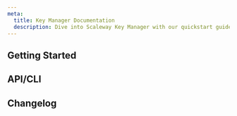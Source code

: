 ```yaml
---
meta:
  title: Key Manager Documentation
  description: Dive into Scaleway Key Manager with our quickstart guides, how-tos, and more.
---
```


<ProductHeader
   productName="Key Manager"
   productLogo="kms"
   description="Key Manager helps you create and manage encryption keys to securely store all your important data."
   url="/key-manager/quickstart/"
   label="Key Manager Quickstart"
/>

## Getting Started

<Grid>
    <SummaryCard
        title="Quickstart"
        icon="rocket"
        description="Learn how to create keys, in a few steps."
        label="View Quickstart"
        url="/key-manager/quickstart/"
    />
    <SummaryCard
        title="Concepts"
        icon="info"
        description="Core concepts that give you a better understanding of Key Manager."
        label="View Concepts"
        url="/key-manager/concepts/"
    />
    <SummaryCard
        title="How-Tos"
        icon="help-circle-outline"
        description="Learn how to use Key Manager via the Scaleway console."
        label="View How-Tos"
        url="/key-manager/how-to/"
    />
    <SummaryCard
        title="Additional Content"
        icon="book-open-outline"
        description="Check out in-depth information about Key Manager."
        label="View Additional Content"
        url="key-manager/reference-content/"
    />
</Grid>

## API/CLI

<Grid>
    <DefaultCard
        title="Create a data encryption key using the CLI and Go"
        url="/key-manager/api-cli/create-dek-api-cli/"
        label="Read more"
    />
    <DefaultCard
        title="Manage your keys with Tink"
        url="/key-manager/api-cli/manage-keys-with-tink/"
        label="Read more"
    />
    <DefaultCard
        title="Rotate keys using the Scaleway CLI and API"
        url="/key-manager/api-cli/rotate-keys-api-cli/"
        label="Read more"
    />
</Grid>

<ClickableBanner
    productLogo="cli"
    title="Key Manager API"
    description="Manage Key Manager using the Scaleway API."
    url="https://www.scaleway.com/en/developers/api/key-manager/"
    label="Go to Key Manager API"
/>

## Changelog

<ChangelogList
    productName="key-manager"
    numberOfChanges={3}
/>

